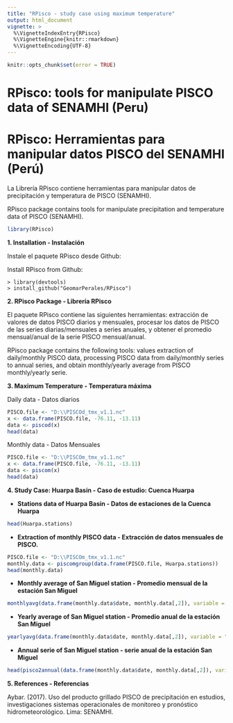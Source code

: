 ---
title: "RPisco - study case using maximum temperature"
output: html_document
vignette: >
  %\VignetteIndexEntry{RPisco}
  %\VignetteEngine{knitr::rmarkdown}
  %\VignetteEncoding{UTF-8}
---

```{r setup, echo = FALSE}
knitr::opts_chunk$set(error = TRUE)
```

# **RPisco: tools for manipulate PISCO data of SENAMHI (Peru)**

# **RPisco: Herramientas para manipular datos PISCO del SENAMHI (Perú)**

La Librería RPisco contiene herramientas para manipular datos de precipitación y temperatura de PISCO (SENAMHI).

RPisco package contains tools for manipulate precipitation and temperature data of PISCO (SENAMHI).

```{r}
library(RPisco)
```

**1. Installation - Instalación**

Instale el paquete RPisco desde Github: 

Install RPisco from Github:
```	
> library(devtools)
> install_github("GeomarPerales/RPisco")		
```
**2. RPisco Package - Librería RPisco**

El paquete RPisco contiene las siguientes herramientas: extracción de valores de datos PISCO diarios y mensuales, procesar los datos de PISCO de las series diarias/mensuales a series anuales, y obtener el promedio mensual/anual de la serie PISCO mensual/anual.

RPisco package contains the following tools: values extraction of daily/monthly PISCO data, processing PISCO data from daily/monthly series to annual series, and obtain monthly/yearly average from PISCO monthly/yearly serie.

**3. Maximum Temperature - Temperatura máxima**

Daily data - Datos diarios
```{r}
PISCO.file <- "D:\\PISCOd_tmx_v1.1.nc"
x <- data.frame(PISCO.file, -76.11, -13.11)
data <- piscod(x)
head(data) 
```

Monthly data - Datos Mensuales
```{r}
PISCO.file <- "D:\\PISCOm_tmx_v1.1.nc"
x <- data.frame(PISCO.file, -76.11, -13.11)
data <- piscom(x)
head(data)
```

**4. Study Case: Huarpa Basin - Caso de estudio: Cuenca Huarpa**

- **Stations data of Huarpa Basin - Datos de estaciones de la Cuenca Huarpa**
```{r}
head(Huarpa.stations)
```

- **Extraction of monthly PISCO data - Extracción de datos mensuales de PISCO.**

```{r}
PISCO.file <- "D:\\PISCOm_tmx_v1.1.nc"
monthly.data <- piscomgroup(data.frame(PISCO.file, Huarpa.stations))
head(monthly.data)
```

- **Monthly average of San Miguel station - Promedio mensual de la estación San Miguel**

```{r}
monthlyavg(data.frame(monthly.data$date, monthly.data[,2]), variable = "temperature")
```

- **Yearly average of San Miguel station - Promedio anual de la estación San Miguel**
```{r}
yearlyavg(data.frame(monthly.data$date, monthly.data[,2]), variable = "temperature")
```
- **Annual serie of San Miguel station - serie anual de la estación San Miguel**
```{r}
head(pisco2annual(data.frame(monthly.data$date, monthly.data[,2]), variable = "temperature"))
```

**5. References - Referencias**

Aybar. (2017). Uso del producto grillado PISCO de precipitación en estudios, investigaciones sistemas operacionales de monitoreo y pronóstico hidrometeorológico. Lima: SENAMHI.



